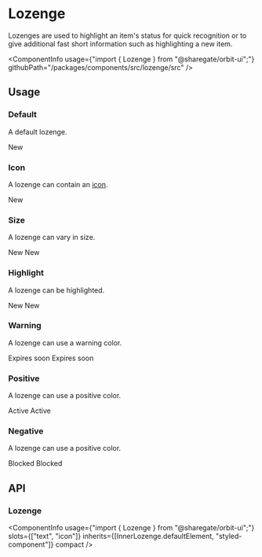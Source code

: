 
<Meta
    title="Components/Lozenge"
    id="lozenge"
/>

# Lozenge

<Tagline>Lozenges are used to highlight an item's status for quick recognition or to give additional fast short information such as highlighting a new item.</Tagline>

<ComponentInfo
    usage={"import { Lozenge } from \"@sharegate/orbit-ui\";"}
    githubPath="/packages/components/src/lozenge/src"
/>

## Usage

### Default

A default lozenge.

<Preview>
    <Story name="default">
        <Lozenge>New</Lozenge>
    </Story>
</Preview>

### Icon

A lozenge can contain an [icon](?path=/docs/icon-gallery--page).

<Preview>
    <Story name="icon">
        <Lozenge>
            <CheckCircleIcon />
            <Text>New</Text>
        </Lozenge>
    </Story>
</Preview>

### Size

A lozenge can vary in size.

<Preview>
    <Story name="size">
        <Inline alignY="center">
            <Lozenge size="sm">New</Lozenge>
            <Lozenge>New</Lozenge>
        </Inline>
    </Story>
</Preview>


### Highlight

A lozenge can be highlighted.

<Preview>
    <Story name="highlight">
        <Inline alignY="center">
            <Lozenge size="sm" variant="highlight">New</Lozenge>
            <Lozenge variant="highlight">New</Lozenge>
        </Inline>
    </Story>
</Preview>

### Warning

A lozenge can use a warning color.

<Preview>
    <Story name="warning">
        <Inline alignY="center">
            <Lozenge tone="warning">Expires soon</Lozenge>
            <Lozenge tone="warning" variant="highlight">Expires soon</Lozenge>
        </Inline>
    </Story>
</Preview>

### Positive

A lozenge can use a positive color.

<Preview>
    <Story name="positive">
        <Inline alignY="center">
            <Lozenge tone="positive">Active</Lozenge>
            <Lozenge tone="positive" variant="highlight">Active</Lozenge>
        </Inline>
    </Story>
</Preview>


### Negative

A lozenge can use a positive color.

<Preview>
    <Story name="negative">
        <Inline alignY="center">
            <Lozenge tone="negative">Blocked</Lozenge>
            <Lozenge tone="negative" variant="highlight">Blocked</Lozenge>
        </Inline>
    </Story>
</Preview>

## API

### Lozenge

<ComponentInfo
    usage={"import { Lozenge } from \"@sharegate/orbit-ui\";"}
    slots={["text", "icon"]}
    inherits={[InnerLozenge.defaultElement, "styled-component"]}
    compact
/>

<ArgsTable of={InnerLozenge} sort="alpha" />

